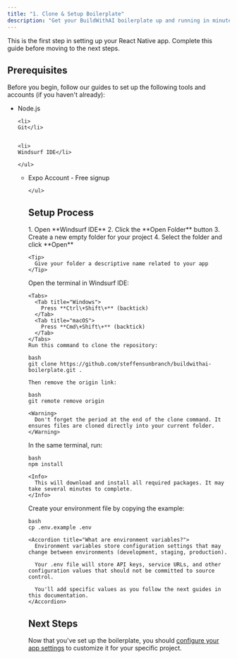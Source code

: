 ```yaml
---
title: "1. Clone & Setup Boilerplate"
description: "Get your BuildWithAI boilerplate up and running in minutes"
---
```


<Note>
  This is the first step in setting up your React Native app. Complete this guide before moving to the next steps.
</Note>

## Prerequisites

Before you begin, follow our guides to set up the following tools and accounts (if you haven't already):

<CardGroup cols={2}>
  <Card title="Required Software" icon="wrench">
    <ul className="mt-2">
    <li>
    Node.js</li>

    
    <li>
    Git</li>

    
    <li>
    Windsurf IDE</li>

    </ul>
  </Card>
  <Card title="Required Account" icon="user">
    <ul className="mt-2">
    <li>
    Expo Account - Free signup</li>

    </ul>
  </Card>
</CardGroup>

## Setup Process

<Steps>
  <Step title="Create Your Project">
    1. Open **Windsurf IDE**
    2. Click the **Open Folder** button
    3. Create a new empty folder for your project
    4. Select the folder and click **Open**

    <Tip>
      Give your folder a descriptive name related to your app
    </Tip>
  </Step>
  <Step title="Clone the Boilerplate">
    Open the terminal in Windsurf IDE:

    <Tabs>
      <Tab title="Windows">
        Press **Ctrl\+Shift\+** (backtick)
      </Tab>
      <Tab title="macOS">
        Press **Cmd\+Shift\+** (backtick)
      </Tab>
    </Tabs>
    Run this command to clone the repository:

    bash
    git clone https://github.com/steffensunbranch/buildwithai-boilerplate.git .

    Then remove the origin link:

    bash
    git remote remove origin

    <Warning>
      Don't forget the period at the end of the clone command. It ensures files are cloned directly into your current folder.
    </Warning>
  </Step>
  <Step title="Install Dependencies">
    In the same terminal, run:

    bash
    npm install

    <Info>
      This will download and install all required packages. It may take several minutes to complete.
    </Info>
  </Step>
  <Step title="Set Up Environment Variables">
    Create your environment file by copying the example:

    bash
    cp .env.example .env

    <Accordion title="What are environment variables?">
      Environment variables store configuration settings that may change between environments (development, staging, production).

      Your .env file will store API keys, service URLs, and other configuration values that should not be committed to source control.

      You'll add specific values as you follow the next guides in this documentation.
    </Accordion>
  </Step>
</Steps>

## Next Steps

Now that you've set up the boilerplate, you should [configure your app settings](/quickstart/app-configuration) to customize it for your specific project.